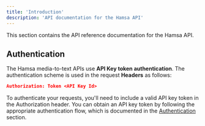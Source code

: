 ```yaml
---
title: 'Introduction'
description: 'API documentation for the Hamsa API'
---
```


<Note>
  This section contains the API reference documentation for the Hamsa API. 
</Note>

## Authentication

The Hamsa media-to-text APIs use <b>API Key token authentication</b>. The authentication scheme is used in the request <b>Headers</b> as follows:

```json
Authorization: Token <API Key Id>
```

To authenticate your requests, you'll need to include a valid API key token in the Authorization header. You can obtain an API key token by following the appropriate authentication flow, which is documented in the <a href="/auth">Authentication</a> section.
